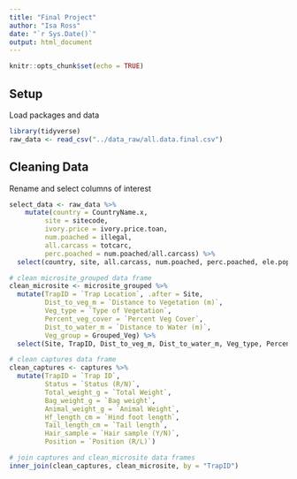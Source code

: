 ```yaml
---
title: "Final Project"
author: "Isa Ross"
date: "`r Sys.Date()`"
output: html_document
---
```


```r
knitr::opts_chunk$set(echo = TRUE)
```

## Setup

Load packages and data

```r
library(tidyverse)
raw_data <- read_csv("../data_raw/all.data.final.csv")
```

## Cleaning Data

Rename and select columns of interest

```r
select_data <- raw_data %>% 
    mutate(country = CountryName.x,
         site = sitecode,
         ivory.price = ivory.price.toan,
         num.poached = illegal,
         all.carcass = totcarc,
         perc.poached = num.poached/all.carcass) %>% 
  select(country, site, all.carcass, num.poached, perc.poached, ele.pop, ele.density, ivory.price)
```

```r
# clean microsite_grouped data frame
clean_microsite <- microsite_grouped %>% 
  mutate(TrapID = `Trap Location`, .after = Site,
         Dist_to_veg_m = `Distance to Vegetation (m)`,
         Veg_type = `Type of Vegetation`,
         Percent_veg_cover = `Percent Veg Cover`,
         Dist_to_water_m = `Distance to Water (m)`,
         Veg_group = Grouped_Veg) %>% 
  select(Site, TrapID, Dist_to_veg_m, Dist_to_water_m, Veg_type, Percent_veg_cover, Veg_group)

# clean captures data frame
clean_captures <- captures %>% 
  mutate(TrapID = `Trap ID`,
         Status = `Status (R/N)`,
         Total_weight_g = `Total Weight`,
         Bag_weight_g = `Bag weight`,
         Animal_weight_g = `Animal Weight`,
         Hf_length_cm = `Hind foot length`,
         Tail_length_cm = `Tail length`,
         Hair_sample = `Hair sample (Y/N)`,
         Position = `Position (R/L)`)

# join captures and clean_microsite data frames
inner_join(clean_captures, clean_microsite, by = "TrapID")
```
